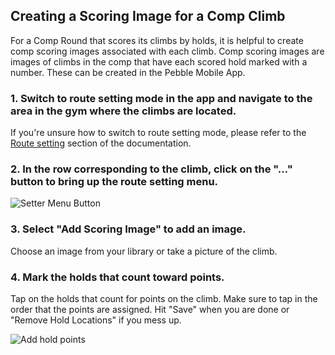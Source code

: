 ## Creating a Scoring Image for a Comp Climb
For a Comp Round that scores its climbs by holds, it is helpful to create comp scoring images associated with each climb. Comp scoring images are images of climbs in the comp that have each scored hold marked with a number. These can be created in the Pebble Mobile App.

### 1. Switch to route setting mode in the app and navigate to the area in the gym where the climbs are located.
If you're unsure how to switch to route setting mode, please refer to the [Route setting](./route-setting) section of the documentation.

### 2. In the row corresponding to the climb, click on the "&hellip;" button to bring up the route setting menu.

![Setter Menu Button](../images/setter-menu-btn.png)

### 3. Select "Add Scoring Image" to add an image.
Choose an image from your library or take a picture of the climb.

### 4. Mark the holds that count toward points.
Tap on the holds that count for points on the climb. Make sure to tap in the order that the points are assigned. Hit "Save" when you are done or "Remove Hold Locations" if you mess up.


![Add hold points](../images/mark-holds.png)
